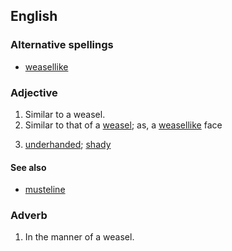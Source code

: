 ==English==

===Alternative spellings===
*[[weasellike]]

===Adjective===
{{en-adj|pos=[[weasel]]-[[like]]}}

# Similar to a weasel.
# Similar to that of a [[weasel]]; as, a [[weasellike]] face
# {{figurative}} [[underhanded]]; [[shady]]

====See also====
*[[musteline]]

===Adverb===
{{en-adv}}

# In the manner of a weasel.